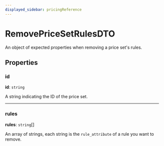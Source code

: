 ```yaml
---
displayed_sidebar: pricingReference
---
```


# RemovePriceSetRulesDTO

An object of expected properties when removing a price set's rules.

## Properties

### id

 **id**: `string`

A string indicating the ID of the price set.

___

### rules

 **rules**: `string`[]

An array of strings, each string is the `rule_attribute` of a rule you want to remove.
